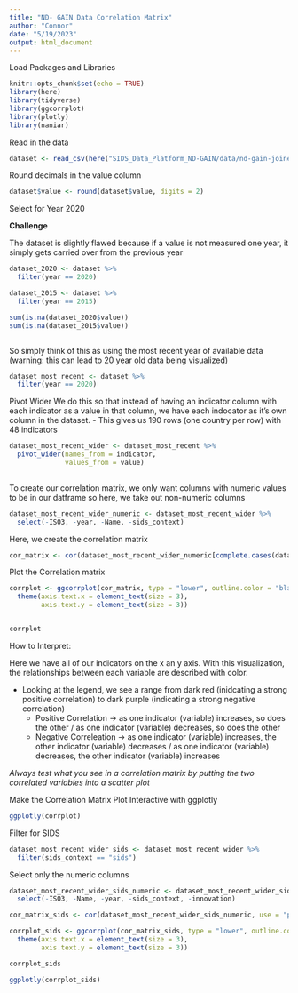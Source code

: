 ```yaml
---
title: "ND- GAIN Data Correlation Matrix"
author: "Connor"
date: "5/19/2023"
output: html_document
---
```


Load Packages and Libraries

```r
knitr::opts_chunk$set(echo = TRUE)
library(here)
library(tidyverse)
library(ggcorrplot)
library(plotly)
library(naniar)
```

Read in the data


```r
dataset <- read_csv(here("SIDS_Data_Platform_ND-GAIN/data/nd-gain-joined.csv"))
```


Round decimals in the value column


```r
dataset$value <- round(dataset$value, digits = 2)
```




Select for Year 2020


**Challenge**


The dataset is slightly flawed because if a value is not measured one year, it simply gets carried over from the previous year

```r
dataset_2020 <- dataset %>% 
  filter(year == 2020)

dataset_2015 <- dataset %>% 
  filter(year == 2015)

sum(is.na(dataset_2020$value))
sum(is.na(dataset_2015$value))



```

So simply think of this as using the most recent year of available data (warning: this can lead to 20 year old data being visualized)


```r
dataset_most_recent <- dataset %>% 
  filter(year == 2020)
```

Pivot Wider
We do this so that instead of having an indicator column with each indicator as a value in that column, we have each indocator as it's own column in the dataset. 
- This gives us 190 rows (one country per row) with 48 indicators

```r
dataset_most_recent_wider <- dataset_most_recent %>% 
  pivot_wider(names_from = indicator, 
              values_from = value)
  
```


To create our correlation matrix, we only want columns with numeric values to be in our datframe so here, we take out non-numeric columns


```r
dataset_most_recent_wider_numeric <- dataset_most_recent_wider %>% 
  select(-ISO3, -year, -Name, -sids_context)
```


Here, we create the correlation matrix

```r
cor_matrix <- cor(dataset_most_recent_wider_numeric[complete.cases(dataset_most_recent_wider_numeric), ], use = "pairwise.complete.obs")
```

Plot the Correlation matrix

```r
corrplot <- ggcorrplot(cor_matrix, type = "lower", outline.color = "black") +
  theme(axis.text.x = element_text(size = 3),
        axis.text.y = element_text(size = 3)) 


corrplot
```

How to Interpret:

Here we have all of our indicators on the x an y axis. With this visualization, the relationships between each variable are described with color. 

- Looking at the legend, we see a range from dark red (inidcating a strong positive correlation) to dark purple (indicating a strong negative correlation)
  - Positive Correlation -> as one indicator (variable) increases, so does the other / as one indicator (variable) decreases, so does the other 
  - Negative Correleation -> as one indicator (variable) increases, the other indicator (variable) decreases / as one indicator (variable) decreases, the other indicator (variable) increases 
  
*Always test what you see in a correlation matrix by putting the two correlated variables into a scatter plot*


Make the Correlation Matrix Plot Interactive with ggplotly

```r
ggplotly(corrplot)
```


Filter for SIDS

```r
dataset_most_recent_wider_sids <- dataset_most_recent_wider %>% 
  filter(sids_context == "sids")
```


Select only the numeric columns

```r
dataset_most_recent_wider_sids_numeric <- dataset_most_recent_wider_sids %>% 
  select(-ISO3, -Name, -year, -sids_context, -innovation)
```


```r
cor_matrix_sids <- cor(dataset_most_recent_wider_sids_numeric, use = "pairwise.complete.obs")
```



```r
corrplot_sids <- ggcorrplot(cor_matrix_sids, type = "lower", outline.color = "white") +
  theme(axis.text.x = element_text(size = 3),
        axis.text.y = element_text(size = 3))

corrplot_sids
```

```r
ggplotly(corrplot_sids)
```

